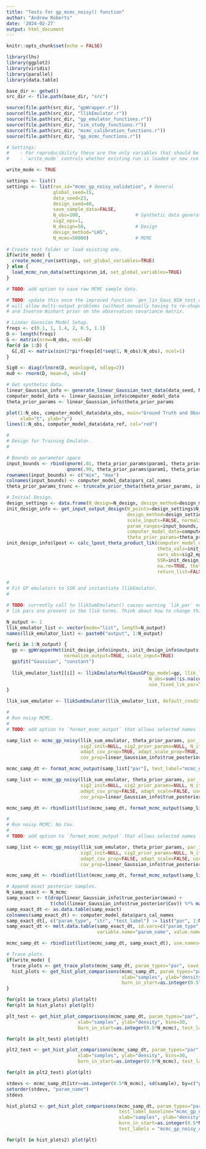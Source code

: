 ```yaml
---
title: "Tests for gp_mcmc_noisy() function"
author: "Andrew Roberts"
date: '2024-02-27'
output: html_document
---
```


```r
knitr::opts_chunk$set(echo = FALSE)

library(lhs)
library(ggplot2)
library(viridis)
library(parallel)
library(data.table)

base_dir <- getwd()
src_dir <- file.path(base_dir, "src")

source(file.path(src_dir, "gpWrapper.r"))
source(file.path(src_dir, "llikEmulator.r"))
source(file.path(src_dir, "gp_emulator_functions.r"))
source(file.path(src_dir, "sim_study_functions.r"))
source(file.path(src_dir, "mcmc_calibration_functions.r"))
source(file.path(src_dir, "gp_mcmc_functions.r"))
```


```r
# Settings: 
#    - For reproducibility these are the only variables that should be modified in this file. 
#    - `write_mode` controls whether existing run is loaded or new run is executed. 

write_mode <- TRUE

settings <- list()
settings <- list(run_id="mcmc_gp_noisy_validation", # General
                 global_seed=15,
                 data_seed=23,
                 design_seed=40,
                 save_sample_data=FALSE, 
                 N_obs=100,                    # Synthetic data generation
                 sig2_eps=1, 
                 N_design=50,                  # Design
                 design_method="LHS", 
                 N_mcmc=50000)                 # MCMC                  
                 
# Create test folder or load existing one. 
if(write_mode) {
  create_mcmc_run(settings, set_global_variables=TRUE)
} else {
  load_mcmc_run_data(settings$run_id, set_global_variables=TRUE)
}

# TODO: add option to save raw MCMC sample data. 
```


```r
# TODO: update this once the improved function `gen_lin_Gaus_NIW_test_data()` is written. This function 
# will allow multi-output problems (without manually having to re-shape matrices), missing observations, 
# and Inverse Wishart prior on the observation covariance matrix. 

# Linear Gaussian Model Setup. 
freqs <- c(0.1, 1, 1.4, 2, 0.5, 1.1)
D <- length(freqs)
G <- matrix(nrow=N_obs, ncol=D)
for(d in 1:D) {
  G[,d] <- matrix(sin(2*pi*freqs[d]*seq(1, N_obs)/N_obs), ncol=1)
}

Sig0 <- diag(rlnorm(D, meanlog=0, sdlog=2))
mu0 <- rnorm(D, mean=0, sd=4)

# Get synthetic data. 
linear_Gaussian_info <- generate_linear_Gaussian_test_data(data_seed, N_obs, D, Sig0, G, sig2_eps=sig2_eps)
computer_model_data <- linear_Gaussian_info$computer_model_data
theta_prior_params <- linear_Gaussian_info$theta_prior_params

plot(1:N_obs, computer_model_data$data_obs, main="Ground Truth and Observed Data", 
     xlab="t", ylab="y")
lines(1:N_obs, computer_model_data$data_ref, col="red")

```

```r

#
# Design for Training Emulator.   
#

# Bounds on parameter space
input_bounds <- rbind(qnorm(.01, theta_prior_params$param1, theta_prior_params$param2), 
                      qnorm(.99, theta_prior_params$param1, theta_prior_params$param2))
rownames(input_bounds) <- c("min", "max")
colnames(input_bounds) <- computer_model_data$pars_cal_names
theta_prior_params_trunc <- truncate_prior_theta(theta_prior_params, input_bounds)

# Initial Design. 
design_settings <- data.frame(N_design=N_design, design_method=design_method)
init_design_info <- get_input_output_design(N_points=design_settings$N_design,
                                            design_method=design_settings$design_method, 
                                            scale_inputs=FALSE, normalize_response=FALSE,
                                            param_ranges=input_bounds,  
                                            computer_model_data=computer_model_data, 
                                            theta_prior_params=theta_prior_params, design_seed=design_seed)
init_design_info$lpost <- calc_lpost_theta_product_lik(computer_model_data=computer_model_data, 
                                                       theta_vals=init_design_info$inputs, 
                                                       vars_obs=sig2_eps, 
                                                       SSR=init_design_info$outputs,
                                                       na.rm=TRUE, theta_prior_params=theta_prior_params, 
                                                       return_list=FALSE)
```

```r
#
# Fit GP emulators to SSR and instantiate llikEmulator. 
#

# TODO: currently call to llikSumEmulator() causes warning `lik_par` not passed. Shouldn't be a warning since the 
# lik pars are present in the llik terms. Think about how to change this so no warning is printed. 

N_output <- 1
llik_emulator_list <- vector(mode="list", length=N_output)
names(llik_emulator_list) <- paste0("output", 1:N_output)

for(i in 1:N_output) {
  gp <- gpWrapperHet(init_design_info$inputs, init_design_info$outputs[,i,drop=FALSE], 
                     normalize_output=TRUE, scale_input=TRUE)
  gp$fit("Gaussian", "constant")
  
  llik_emulator_list[[i]] <- llikEmulatorMultGausGP(gp_model=gp, llik_lbl=names(llik_emulator_list)[i],
                                                    N_obs=sum(!is.na(computer_model_data$data_obs[,i])), 
                                                    use_fixed_lik_par=TRUE, sig2=sig2_eps)
}

llik_sum_emulator <- llikSumEmulator(llik_emulator_list, default_conditional=FALSE, default_normalize=TRUE)
```


```r
#
# Run noisy MCMC. 
#
# TODO: add option to `format_mcmc_output` that allows selected names from the `samp_list`. 

samp_list <- mcmc_gp_noisy(llik_sum_emulator, theta_prior_params, par_init=linear_Gaussian_info$true_posterior$mean[,1], 
                           sig2_init=NULL, sig2_prior_params=NULL, N_itr=N_mcmc,
                           adapt_cov_prop=TRUE, adapt_scale_prop=TRUE, use_gp_cov=TRUE,
                           cov_prop=linear_Gaussian_info$true_posterior$Cov, SSR_sample_adjustment="rectified")

mcmc_samp_dt <- format_mcmc_output(samp_list["par"], test_label="mcmc_gp_noisy_cov_rect_adapt")
```

```r

samp_list <- mcmc_gp_noisy(llik_sum_emulator, theta_prior_params, par_init=linear_Gaussian_info$true_posterior$mean[,1], 
                           sig2_init=NULL, sig2_prior_params=NULL, N_itr=N_mcmc,
                           adapt_cov_prop=FALSE, adapt_scale=FALSE, use_gp_cov=TRUE,
                           cov_prop=linear_Gaussian_info$true_posterior$Cov, SSR_sample_adjustment="rectified")

mcmc_samp_dt <- rbindlist(list(mcmc_samp_dt, format_mcmc_output(samp_list["par"], test_label="mcmc_gp_noisy_cov_rect")), use.names=TRUE)
```

```r
#
# Run noisy MCMC: No Cov.  
#
# TODO: add option to `format_mcmc_output` that allows selected names from the `samp_list`. 

samp_list <- mcmc_gp_noisy(llik_sum_emulator, theta_prior_params, par_init=linear_Gaussian_info$true_posterior$mean[,1], 
                           sig2_init=NULL, sig2_prior_params=NULL, N_itr=N_mcmc,
                           adapt_cov_prop=FALSE, adapt_scale=FALSE, use_gp_cov=FALSE,
                           cov_prop=linear_Gaussian_info$true_posterior$Cov, SSR_sample_adjustment="rectified")

mcmc_samp_dt <- rbindlist(list(mcmc_samp_dt, format_mcmc_output(samp_list["par"], test_label="mcmc_gp_noisy_cov_rect_nocov")), use.names=TRUE)
```


```r
# Append exact posterior samples. 
N_samp_exact <- N_mcmc
samp_exact <- t(drop(linear_Gaussian_info$true_posterior$mean) + 
                t(chol(linear_Gaussian_info$true_posterior$Cov)) %*% matrix(rnorm(D*N_samp_exact), nrow=D, ncol=N_samp_exact))
samp_exact_dt <- as.data.table(samp_exact)
colnames(samp_exact_dt) <- computer_model_data$pars_cal_names
samp_exact_dt[, c("param_type", "itr", "test_label") := list("par", 1:N_samp_exact, "exact")]
samp_exact_dt <- melt.data.table(samp_exact_dt, id.vars=c("param_type", "itr", "test_label"), 
                                 variable.name="param_name", value.name="sample")

mcmc_samp_dt <- rbindlist(list(mcmc_samp_dt, samp_exact_dt), use.names=TRUE)
```


```r
# Trace plots. 
if(write_mode) {
  trace_plots <- get_trace_plots(mcmc_samp_dt, param_types="par", save_dir=plot_dir)
  hist_plots <- get_hist_plot_comparisons(mcmc_samp_dt, param_types="par", test_label_baseline="exact", 
                                          xlab="samples", ylab="density", bins=30, save_dir=plot_dir,
                                          burn_in_start=as.integer(0.5*N_mcmc))
}

for(plt in trace_plots) plot(plt)
for(plt in hist_plots) plot(plt)

```


```r
plt_test <- get_hist_plot_comparisons(mcmc_samp_dt, param_types="par", 
                          xlab="samples", ylab="density", bins=30,
                          burn_in_start=as.integer(0.5*N_mcmc), test_labels="exact")

for(plt in plt_test) plot(plt)
```

```r
plt2_test <- get_hist_plot_comparisons(mcmc_samp_dt, param_types="par", 
                          xlab="samples", ylab="density", bins=30,
                          burn_in_start=as.integer(0.5*N_mcmc), test_labels="mcmc_gp_noisy_cov_trunc")

for(plt in plt2_test) plot(plt)
```

```r
stdevs <- mcmc_samp_dt[itr>=as.integer(0.5*N_mcmc), sd(sample), by=c("param_name", "test_label")]
setorder(stdevs, "param_name")
stdevs
```


```r
hist_plots2 <- get_hist_plot_comparisons(mcmc_samp_dt, param_types="par", 
                                         test_label_baseline="mcmc_gp_noisy_cov_trunc", 
                                         xlab="samples", ylab="density", bins=30,
                                         burn_in_start=as.integer(0.5*N_mcmc), 
                                         test_labels = "mcmc_gp_noisy_cov_rect")

for(plt in hist_plots2) plot(plt)
```








